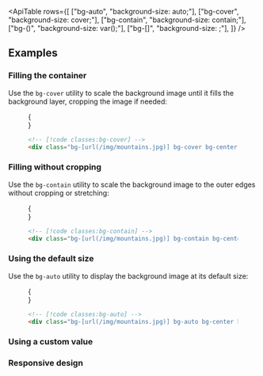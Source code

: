 

<ApiTable
  rows={[
    ["bg-auto", "background-size: auto;"],
    ["bg-cover", "background-size: cover;"],
    ["bg-contain", "background-size: contain;"],
    ["bg-(<custom-property>)", "background-size: var(<custom-property>);"],
    ["bg-[<value>]", "background-size: <value>;"],
  ]}
/>

## Examples

### Filling the container

Use the `bg-cover` utility to scale the background image until it fills the background layer, cropping the image if needed:

<Figure>

<Example>
  {
    <div className="relative mx-auto flex w-56 items-center justify-center overflow-hidden rounded-lg sm:w-96">
      <div className="absolute inset-0">
        <Stripes border className="h-full rounded-lg" />
      </div>
      <div className="relative z-10 h-48 w-full bg-[url(https://images.unsplash.com/photo-1554629947-334ff61d85dc?ixid=MnwxMjA3fDB8MHxwaG90by1wYWdlfHx8fGVufDB8fHx8&ixlib=rb-1.2.1&auto=format&fit=crop&w=512&h=640&q=80)] bg-cover bg-center bg-no-repeat"></div>
    </div>
  }
</Example>

```html
<!-- [!code classes:bg-cover] -->
<div class="bg-[url(/img/mountains.jpg)] bg-cover bg-center"></div>
```

</Figure>

### Filling without cropping

Use the `bg-contain` utility to scale the background image to the outer edges without cropping or stretching:

<Figure>

<Example>
  {
    <div className="relative mx-auto flex w-56 items-center justify-center overflow-hidden rounded-lg sm:w-96">
      <div className="absolute inset-0">
        <Stripes border className="h-full rounded-lg" />
      </div>
      <div className="relative z-10 h-48 w-full bg-[url(https://images.unsplash.com/photo-1554629947-334ff61d85dc?ixid=MnwxMjA3fDB8MHxwaG90by1wYWdlfHx8fGVufDB8fHx8&ixlib=rb-1.2.1&auto=format&fit=crop&w=512&h=640&q=80)] bg-contain bg-center bg-no-repeat sm:bg-top"></div>
    </div>
  }
</Example>

```html
<!-- [!code classes:bg-contain] -->
<div class="bg-[url(/img/mountains.jpg)] bg-contain bg-center"></div>
```

</Figure>

### Using the default size

Use the `bg-auto` utility to display the background image at its default size:

<Figure>

<Example>
  {
    <div className="relative mx-auto flex h-48 w-56 items-center justify-center overflow-hidden rounded-lg sm:w-96">
      <div className="absolute inset-0">
        <Stripes border className="h-full rounded-lg" />
      </div>
      <div className="relative z-10 h-full w-full bg-[url(https://images.unsplash.com/photo-1554629947-334ff61d85dc?ixid=MnwxMjA3fDB8MHxwaG90by1wYWdlfHx8fGVufDB8fHx8&ixlib=rb-1.2.1&auto=format&fit=crop&w=128&h=160&q=80)] bg-auto bg-center bg-no-repeat"></div>
    </div>
  }
</Example>

```html
<!-- [!code classes:bg-auto] -->
<div class="bg-[url(/img/mountains.jpg)] bg-auto bg-center bg-no-repeat"></div>
```

</Figure>

### Using a custom value

<UsingACustomValue utility="bg" value="200px_100px" name="background image size" variable="image-size" />

### Responsive design

<ResponsiveDesign property="background-size" defaultClass="bg-auto" featuredClass="bg-contain" />
